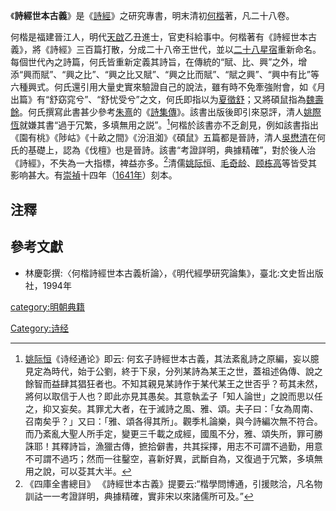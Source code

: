 《'''詩經世本古義'''》是《[[詩經|詩經]]》之研究專書，明末清初[[何楷|何楷]]著，凡二十八卷。

何楷是福建晉江人，明代[[天啟|天啟]]乙丑進士，官吏科給事中。何楷著有《詩經世本古義》，將《詩經》三百篇打散，分成二十八帝王世代，並以[[二十八星宿|二十八星宿]]重新命名。每個世代內之詩篇，何氏皆重新定義其詩旨，在傳統的“賦、比、興”之外，增添“興而賦”、“興之比”、“興之比又賦”、“興之比而賦”、“賦之興”、“興中有比”等六種興式。何氏還引用大量史實來驗證自己的說法，雖有時不免牽強附會，如《月出篇》有“舒窈窕兮”、“舒忧受兮”之文，何氏即指以为[[夏徵舒|夏徵舒]]；又將碩鼠指為[[魏壽餘|魏壽餘]]。何氏撰寫此書甚少參考[[朱熹|朱熹]]的《[[詩集傳|詩集傳]]》。該書出版後即引來惡評，清人[[姚際恆|姚際恆]]就嫌其書“過于冗繁，多填無用之説”。<ref>[[姚际恒|姚际恒]]《诗经通论》即云: 何玄子詩經世本古義，其法紊亂詩之原編，妄以臆見定為時代，始于公劉，終于下泉，分列某詩為某王之世，蓋祖述偽傳、說之餘智而益肆其猖狂者也。不知其親見某詩作于某代某王之世否乎？苟其未然，將何以取信于人也？即此亦見其愚矣。其意執孟子「知人論世」之說而思以任之，抑又妄矣。其罪尤大者，在于滅詩之風、雅、頌。夫子曰：「女為周南、召南矣乎？」又曰：「雅、頌各得其所」。觀季札論樂，與今詩編次無不符合。而乃紊亂大聖人所手定，變更三千載之成經，國風不分，雅、頌失所，罪可勝誅耶！其釋詩旨，漁獵古傳，摭拾僻書，共其採擇，用志不可謂不過勤，用意不可謂不過巧；然而一往鑿空，喜新好異，武斷自為，又復過于冗繁，多填無用之說，可以芟其大半。</ref>何楷於該書亦不乏創見，例如該書指出《園有桃》《陟岵》《十畝之間》《汾沮洳》《碩鼠》五篇都是晉詩，清人[[吳懋清|吳懋清]]在何氏的基礎上，認為《伐檀》也是晉詩。該書“考證詳明，典據精確”，對於後人治《詩經》，不失為一大指標，裨益亦多。<ref>《四庫全書總目》 《詩經世本古義》提要云:“楷學問博通，引援賅洽，凡名物訓詁一一考證詳明，典據精確，實非宋以來諸儒所可及。”</ref>清儒[[姚际恒|姚际恒]]、[[毛奇龄|毛奇龄]]、[[顾栋高|顾栋高]]等皆受其影响甚大。有[[崇禎|崇禎]]十四年（[[1641年|1641年]]）刻本。

==注釋==
{{reflist}}

==參考文獻==
* 林慶彰撰:〈何楷詩經世本古義析論〉，《明代經學研究論集》，臺北:文史哲出版社，1994年
[[category:明朝典籍|category:明朝典籍]]
[[Category:诗经|Category:诗经]]